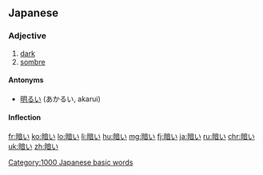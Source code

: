 ==Japanese==
{{kanji readings tab|暗|くら|sort=くらい|yomi=kun}}

===Adjective===
{{ja-adj|infl=i|hira=くらい}}

# [[dark]]
# [[sombre]]

====Antonyms====
*[[明るい]] (あかるい, akarui)

====Inflection====
{{ja-i|暗|くら}}

[[Category:1000 Japanese basic words]]

[[fr:暗い]]
[[ko:暗い]]
[[lo:暗い]]
[[li:暗い]]
[[hu:暗い]]
[[mg:暗い]]
[[fj:暗い]]
[[ja:暗い]]
[[ru:暗い]]
[[chr:暗い]]
[[uk:暗い]]
[[zh:暗い]]